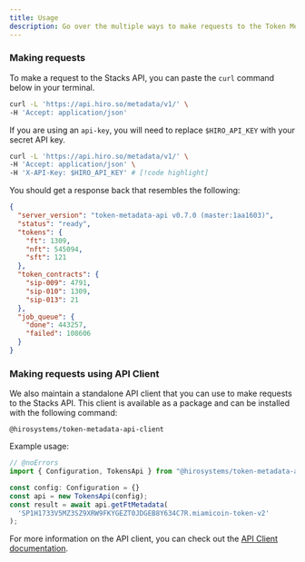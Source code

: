 ```yaml
---
title: Usage
description: Go over the multiple ways to make requests to the Token Metadata API.
---
```


### Making requests

To make a request to the Stacks API, you can paste the `curl` command below in your terminal.

```bash title="Terminal"
curl -L 'https://api.hiro.so/metadata/v1/' \
-H 'Accept: application/json'
```

If you are using an `api-key`, you will need to replace `$HIRO_API_KEY` with your secret API key.

```bash title="Terminal"
curl -L 'https://api.hiro.so/metadata/v1/' \
-H 'Accept: application/json' \
-H 'X-API-Key: $HIRO_API_KEY' # [!code highlight]
```

You should get a response back that resembles the following:

```json
{
  "server_version": "token-metadata-api v0.7.0 (master:1aa1603)",
  "status": "ready",
  "tokens": {
    "ft": 1309,
    "nft": 545094,
    "sft": 121
  },
  "token_contracts": {
    "sip-009": 4791,
    "sip-010": 1309,
    "sip-013": 21
  },
  "job_queue": {
    "done": 443257,
    "failed": 108606
  }
}
```

### Making requests using API Client

We also maintain a standalone API client that you can use to make requests to the Stacks API. This client is available as a package and can be installed with the following command:

```package-install title="Terminal"
@hirosystems/token-metadata-api-client
```

Example usage:

```ts twoslash
// @noErrors
import { Configuration, TokensApi } from "@hirosystems/token-metadata-api-client";

const config: Configuration = {}
const api = new TokensApi(config);
const result = await api.getFtMetadata(
  'SP1H1733V5MZ3SZ9XRW9FKYGEZT0JDGEB8Y634C7R.miamicoin-token-v2'
);
```

For more information on the API client, you can check out the [API Client documentation](/stacks/token-metadata-api/client).